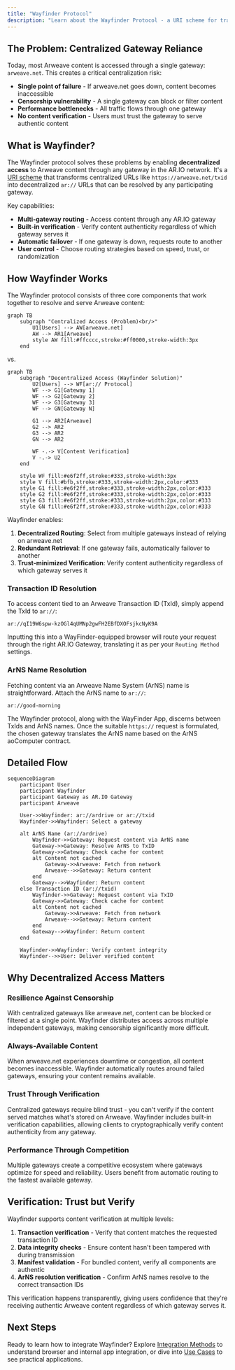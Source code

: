 ```yaml
---
title: "Wayfinder Protocol"
description: "Learn about the Wayfinder Protocol - a URI scheme for translating Arweave content requests into user-friendly ar:// URLs"
---
```


## The Problem: Centralized Gateway Reliance

Today, most Arweave content is accessed through a single gateway: `arweave.net`. This creates a critical centralization risk:

- **Single point of failure** - If arweave.net goes down, content becomes inaccessible
- **Censorship vulnerability** - A single gateway can block or filter content
- **Performance bottlenecks** - All traffic flows through one gateway
- **No content verification** - Users must trust the gateway to serve authentic content

## What is Wayfinder?

The Wayfinder protocol solves these problems by enabling **decentralized access** to Arweave content through any gateway in the AR.IO network. It's a [URI scheme](https://wikipedia.org/wiki/Uniform_Resource_Identifier) that transforms centralized URLs like `https://arweave.net/txid` into decentralized `ar://` URLs that can be resolved by any participating gateway.

Key capabilities:
- **Multi-gateway routing** - Access content through any AR.IO gateway
- **Built-in verification** - Verify content authenticity regardless of which gateway serves it
- **Automatic failover** - If one gateway is down, requests route to another
- **User control** - Choose routing strategies based on speed, trust, or randomization

## How Wayfinder Works

The Wayfinder protocol consists of three core components that work together to resolve and serve Arweave content:

```mermaid
graph TB
    subgraph "Centralized Access (Problem)<br/>"
        U1[Users] --> AW[arweave.net]
        AW --> AR1[Arweave]
        style AW fill:#ffcccc,stroke:#ff0000,stroke-width:3px
    end
```

vs. 

```mermaid
graph TB
    subgraph "Decentralized Access (Wayfinder Solution)"
        U2[Users] --> WF[ar:// Protocol]
        WF --> G1[Gateway 1]
        WF --> G2[Gateway 2]
        WF --> G3[Gateway 3]
        WF --> GN[Gateway N]
        
        G1 --> AR2[Arweave]
        G2 --> AR2
        G3 --> AR2
        GN --> AR2
        
        WF -.-> V[Content Verification]
        V -.-> U2
    end
    
    style WF fill:#e6f2ff,stroke:#333,stroke-width:3px
    style V fill:#bfb,stroke:#333,stroke-width:2px,color:#333
    style G1 fill:#e6f2ff,stroke:#333,stroke-width:2px,color:#333
    style G2 fill:#e6f2ff,stroke:#333,stroke-width:2px,color:#333
    style G3 fill:#e6f2ff,stroke:#333,stroke-width:2px,color:#333
    style GN fill:#e6f2ff,stroke:#333,stroke-width:2px,color:#333
```

Wayfinder enables:
1. **Decentralized Routing**: Select from multiple gateways instead of relying on arweave.net
2. **Redundant Retrieval**: If one gateway fails, automatically failover to another
3. **Trust-minimized Verification**: Verify content authenticity regardless of which gateway serves it

### Transaction ID Resolution

To access content tied to an Arweave Transaction ID (TxId), simply append the TxId to `ar://`:

```
ar://qI19W6spw-kzOGl4qUMNp2gwFH2EBfDXOFsjkcNyK9A
```

Inputting this into a WayFinder-equipped browser will route your request through the right AR.IO Gateway, translating it as per your `Routing Method` settings.

### ArNS Name Resolution

Fetching content via an Arweave Name System (ArNS) name is straightforward. Attach the ArNS name to `ar://`:

```
ar://good-morning
```

The Wayfinder protocol, along with the WayFinder App, discerns between TxIds and ArNS names. Once the suitable `https://` request is formulated, the chosen gateway translates the ArNS name based on the ArNS aoComputer contract.

## Detailed Flow

```mermaid
sequenceDiagram
    participant User
    participant Wayfinder
    participant Gateway as AR.IO Gateway
    participant Arweave
    
    User->>Wayfinder: ar://ardrive or ar://txid
    Wayfinder->>Wayfinder: Select a gateway
    
    alt ArNS Name (ar://ardrive)
        Wayfinder->>Gateway: Request content via ArNS name
        Gateway->>Gateway: Resolve ArNS to TxID
        Gateway->>Gateway: Check cache for content
        alt Content not cached
            Gateway->>Arweave: Fetch from network
            Arweave-->>Gateway: Return content
        end
        Gateway-->>Wayfinder: Return content
    else Transaction ID (ar://txid)
        Wayfinder->>Gateway: Request content via TxID
        Gateway->>Gateway: Check cache for content
        alt Content not cached
            Gateway->>Arweave: Fetch from network
            Arweave-->>Gateway: Return content
        end
        Gateway-->>Wayfinder: Return content
    end
    
    Wayfinder->>Wayfinder: Verify content integrity
    Wayfinder-->>User: Deliver verified content
```

## Why Decentralized Access Matters

### Resilience Against Censorship
With centralized gateways like arweave.net, content can be blocked or filtered at a single point. Wayfinder distributes access across multiple independent gateways, making censorship significantly more difficult.

### Always-Available Content
When arweave.net experiences downtime or congestion, all content becomes inaccessible. Wayfinder automatically routes around failed gateways, ensuring your content remains available.

### Trust Through Verification
Centralized gateways require blind trust - you can't verify if the content served matches what's stored on Arweave. Wayfinder includes built-in verification capabilities, allowing clients to cryptographically verify content authenticity from any gateway.

### Performance Through Competition
Multiple gateways create a competitive ecosystem where gateways optimize for speed and reliability. Users benefit from automatic routing to the fastest available gateway.

## Verification: Trust but Verify

Wayfinder supports content verification at multiple levels:

1. **Transaction verification** - Verify that content matches the requested transaction ID
2. **Data integrity checks** - Ensure content hasn't been tampered with during transmission
3. **Manifest validation** - For bundled content, verify all components are authentic
4. **ArNS resolution verification** - Confirm ArNS names resolve to the correct transaction IDs

This verification happens transparently, giving users confidence that they're receiving authentic Arweave content regardless of which gateway serves it.

## Next Steps

Ready to learn how to integrate Wayfinder? Explore [Integration Methods](/learn/wayfinder/integration) to understand browser and internal app integration, or dive into [Use Cases](/learn/wayfinder/use-cases) to see practical applications.
